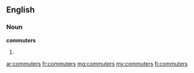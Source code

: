==English==

===Noun===
'''commuters'''

# {{plural of|[[commuter]]}}

[[ar:commuters]]
[[fr:commuters]]
[[mg:commuters]]
[[my:commuters]]
[[fi:commuters]]